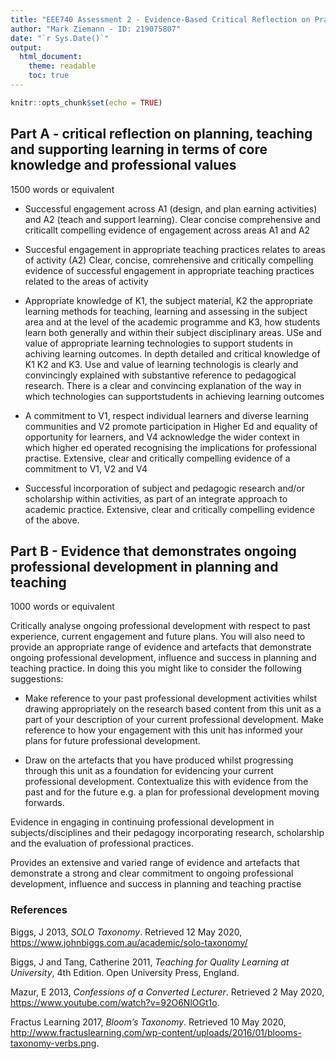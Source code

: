 ```yaml
---
title: "EEE740 Assessment 2 - Evidence‐Based Critical Reflection on Practice"
author: "Mark Ziemann - ID: 219075807"
date: "`r Sys.Date()`"
output:
  html_document:
    theme: readable
    toc: true
---
```


```r
knitr::opts_chunk$set(echo = TRUE)
```

## Part A - critical reflection on planning, teaching and supporting learning in terms of core knowledge and professional values

1500 words or equivalent

* Successful engagement across A1 (design, and plan earning activities) and A2 (teach and support learning). Clear concise comprehensive and criticallt compelling evidence of engagement across areas A1 and A2

* Succesful engagement in appropriate teaching practices relates to areas of activity (A2) Clear, concise, comrehensive and critically compelling  evidence of successful engagement in appropriate teaching practices related to the areas of activity

* Appropriate knowledge of K1, the subject material, K2 the appropriate learning methods for teaching, learning and assessing in the subject area and at the level of the academic programme and K3, how students learn both generally and within their subject disciplinary areas. USe and value of appropriate learning technologies to support students in achiving learning outcomes. In depth detailed and critical knowledge of K1 K2 and K3. Use and value of learning technologis is clearly and convincingly explained with substantive reference to pedagogical research. There is a clear and convincing explanation of the way in which technologies can supportstudents in achieving learning outcomes

* A commitment to V1, respect individual learners and diverse learning communities and V2 promote participation in Higher Ed and equality of opportunity for learners, and V4 acknowledge the wider context in which higher ed operated recognising the implications for professional practise. Extensive, clear and critically compelling evidence of a commitment to V1, V2 and V4

* Successful incorporation of subject and pedagogic research and/or scholarship within activities, as part of an integrate approach to academic practice. Extensive, clear and critically compelling evidence of the above.

## Part B - Evidence that demonstrates ongoing professional development in planning and teaching

1000 words or equivalent

Critically analyse ongoing professional development with respect to past experience, current
engagement and future plans. You will also need to provide an appropriate range of evidence and
artefacts that demonstrate ongoing professional development, influence and success in planning and
teaching practice. In doing this you might like to consider the following suggestions:

* Make reference to your past professional development activities whilst drawing
appropriately on the research based content from this unit as a part of your description of
your current professional development. Make reference to how your engagement with this
unit has informed your plans for future professional development.

* Draw on the artefacts that you have produced whilst progressing through this unit as a
foundation for evidencing your current professional development. Contextualize this with
evidence from the past and for the future e.g. a plan for professional development moving
forwards.


Evidence in engaging in continuing professional development in subjects/disciplines and their pedagogy incorporating research, scholarship and the evaluation of professional practices. 

Provides an extensive and varied range of evidence and artefacts that demonstrate a strong and clear commitment to ongoing professional development, influence and success in planning and teaching practise

### References
Biggs, J 2013, _SOLO Taxonomy_. Retrieved 12 May 2020, <https://www.johnbiggs.com.au/academic/solo-taxonomy/>

Biggs, J and Tang, Catherine 2011, _Teaching for Quality Learning at University_, 4th Edition.
Open University Press, England.

Mazur, E 2013, _Confessions of a Converted Lecturer_. Retrieved 2 May 2020,
<https://www.youtube.com/watch?v=92O6NlOGt1o>.

Fractus Learning 2017, _Bloom’s Taxonomy_. Retrieved 10 May 2020, 
<http://www.fractuslearning.com/wp-content/uploads/2016/01/blooms-taxonomy-verbs.png>.